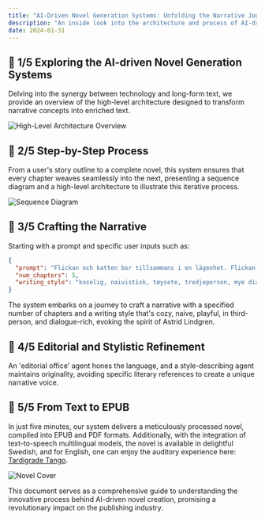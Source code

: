 ```yaml
---
title: "AI-Driven Novel Generation Systems: Unfolding the Narrative Journey"
description: "An inside look into the architecture and process of AI-driven systems for generating novels, from conception to a ready-to-publish EPUB format."
date: 2024-01-31
---
```


## 📘 1/5 Exploring the AI-driven Novel Generation Systems

Delving into the synergy between technology and long-form text, we provide an overview of the high-level architecture designed to transform narrative concepts into enriched text.

![High-Level Architecture Overview](https://pbs.twimg.com/media/GFJlbzhWUAAfu8f?format=png&name=4096x4096)

## 📘 2/5 Step-by-Step Process

From a user's story outline to a complete novel, this system ensures that every chapter weaves seamlessly into the next, presenting a sequence diagram and a high-level architecture to illustrate this iterative process.

![Sequence Diagram](https://pbs.twimg.com/media/GFJmUyFWEAA6vC2?format=jpg&name=medium)

## 📘 3/5 Crafting the Narrative

Starting with a prompt and specific user inputs such as:

```json
{
  "prompt": "Flickan och katten bor tillsammans i en lägenhet. Flickan gillar att rita och katten ...",
  "num_chapters": 5,
  "writing_style": "koselig, naivistisk, tøysete, tredjeperson, mye dialog, av astrid lindgren"
}
```

The system embarks on a journey to craft a narrative with a specified number of chapters and a writing style that's cozy, naive, playful, in third-person, and dialogue-rich, evoking the spirit of Astrid Lindgren.

## 📘 4/5 Editorial and Stylistic Refinement

An 'editorial office' agent hones the language, and a style-describing agent maintains originality, avoiding specific literary references to create a unique narrative voice.

## 📘 5/5 From Text to EPUB

In just five minutes, our system delivers a meticulously processed novel, compiled into EPUB and PDF formats. Additionally, with the integration of text-to-speech multilingual models, the novel is available in delightful Swedish, and for English, one can enjoy the auditory experience here: [Tardigrade Tango](https://www.youtube.com/watch?v=r1c6uiRekAM&t=255s&ab_channel=JifUniversal).

![Novel Cover](https://i.ibb.co/2Phj7Qj/title.gif)

This document serves as a comprehensive guide to understanding the innovative process behind AI-driven novel creation, promising a revolutionary impact on the publishing industry.
